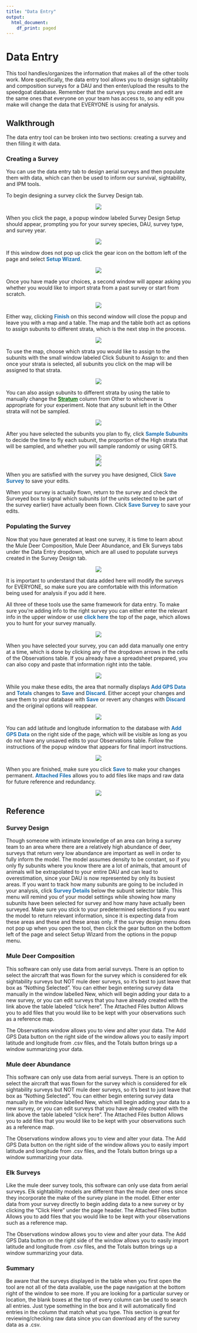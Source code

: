 ```yaml
---
title: "Data Entry"
output:
  html_document:
    df_print: paged
---
```


# Data Entry {#de}

This tool handles/organizes the information that makes all of the other tools work. More specifically, the data entry tool allows you to design sightability and composition surveys for a DAU and then enter/upload the results to the speedgoat database. Remember that the surveys you create and edit are the same ones that everyone on your team has access to, so any edit you make will change the data that EVERYONE is using for analysis.

## Walkthrough {#de-walk}

The data entry tool can be broken into two sections: creating a survey and then filling it with data.

### Creating a Survey {#de-create}

You can use the data entry tab to design aerial surveys and then populate them with data, which can then be used to inform our survival, sightability, and IPM tools. 

To begin designing a survey click the Survey Design tab. 

<center>![](./www/de_walk1.png)</center>

When you click the page, a popup window labeled Survey Design Setup should appear, prompting you for your survey species, DAU, survey type, and survey year. 

<center>![](./www/de_walk2.png)</center>

If this window does not pop up click the gear icon on the bottom left of the page and select [<b>Setup Wizard</b>]{style="color: #196eb0;"}. 

<center>![](./www/de_walk3.png)</center>

Once you have made your choices, a second window will appear asking you whether you would like to import strata from a past survey or start from scratch.

<center>![](./www/de_walk4.png)</center>

Either way, clicking [<b>Finish</b>]{style="color: #196eb0;"} on this second window will close the popup and leave you with a map and a table. The map and the table both act as options to assign subunits to different strata, which is the next step in the process. 

<center>![](./www/de_walk5.png)</center>

To use the map, choose which strata you would like to assign to the subunits with the small window labeled Click Subunit to Assign to: and then once your strata is selected, all subunits you click on the map will be assigned to that strata. 

<center>![](./www/de_walk6.png)</center>

You can also assign subunits to different strata by using the table to manually change the [<b>Stratum</b>](#gl-stratum){style="color: #086e04;"} column from Other to whichever is appropriate for your experiment. Note that any subunit left in the Other strata will not be sampled. 

<center>![](./www/de_walk7.png)</center>

After you have selected the subunits you plan to fly, click [<b>Sample Subunits</b>]{style="color: #196eb0;"} to decide the time to fly each subunit, the proportion of the High strata that will be sampled, and whether you will sample randomly or using GRTS.

<center>![](./www/de_walk8.png)</center>

<center>![](./www/de_walk9.png)</center>

When you are satisfied with the survey you have designed, Click [<b>Save Survey</b>]{style="color: #196eb0;"} to save your edits.

When your survey is actually flown, return to the survey and check the Surveyed box to signal which subunits (of the units selected to be part of the survey earlier) have actually been flown. Click [<b>Save Survey</b>]{style="color: #196eb0;"} to save your edits.

### Populating the Survey {#de-popul}

Now that you have generated at least one survey, it is time to learn about the Mule Deer Composition, Mule Deer Abundance, and Elk Surveys tabs under the Data Entry dropdown, which are all used to populate surveys created in the Survey Design tab. 

<center>![](./www/de_walk10.png)</center>

It is important to understand that data added here will modify the surveys for EVERYONE, so make sure you are comfortable with this information being used for analysis if you add it here. 

All three of these tools use the same framework for data entry. To make sure you’re adding info to the right survey you can either enter the relevant info in the upper window or use [<b>click here</b>]{style="color: #196eb0;"} the top of the page, which allows you to hunt for your survey manually. 

<center>![](./www/de_walk11.png)</center>

When you have selected your survey, you can add data manually one entry at a time, which is done by clicking any of the dropdown arrows in the cells of the Observations table. If you already have a spreadsheet prepared, you can also copy and paste that information right into the table. 

<center>![](./www/de_walk12.png)</center>

While you make these edits, the area that normally displays [<b>Add GPS Data</b>]{style="color: #196eb0;"} and [<b>Totals</b>]{style="color: #196eb0;"} changes to [<b>Save</b>]{style="color: #196eb0;"} and [<b>Discard</b>]{style="color: #196eb0;"}. Either accept your changes and save them to your database with [<b>Save</b>]{style="color: #196eb0;"} or revert any changes with [<b>Discard</b>]{style="color: #196eb0;"} and the original options will reappear.

<center>![](./www/de_walk13.png)</center>

You can add latitude and longitude information to the database with [<b>Add GPS Data</b>]{style="color: #196eb0;"} on the right side of the page, which will be visible as long as you do not have any unsaved edits to your Observations table. Follow the instructions of the popup window that appears for final import instructions.

<center>![](./www/de_walk14.png)</center>

When you are finished, make sure you click [<b>Save</b>]{style="color: #196eb0;"} to make your changes permanent. [<b>Attached Files</b>]{style="color: #196eb0;"} allows you to add files like maps and raw data for future reference and redundancy.

<center>![](./www/de_walk15.png)</center>

## Reference {#de-ref}

### Survey Design {#de-surdes}

Though someone with intimate knowledge of an area can bring a survey team to an area where there are a relatively high abundance of deer, surveys that return very low abundance are important as well in order to fully inform the model. The model assumes density to be constant, so if you only fly subunits where you know there are a lot of animals, that amount of animals will be extrapolated to your entire DAU and can lead to overestimation, since your DAU is now represented by only its busiest areas. If you want to track how many subunits are going to be included in your analysis, click [<b>Survey Details</b>]{style="color: #196eb0;"} below the subunit selector table. This menu will remind you of your model settings while showing how many subunits have been selected for survey and how many have actually been surveyed. Make sure you stick to your predetermined selections if you want the model to return relevant information, since it is expecting data from these areas and these and these areas only. If the survey design menu does not pop up when you open the tool, then click the gear button on the bottom left of the page and select Setup Wizard from the options in the popup menu. 

### Mule Deer Composition {#de-mdcomp}

This software can only use data from aerial surveys. There is an option to select the aircraft that was flown for the survey which is considered for elk sightability surveys but NOT mule deer surveys, so it’s best to just leave that box as “Nothing Selected”. You can either begin entering survey data manually in the window labelled New, which will begin adding your data to a new survey, or you can edit surveys that you have already created with the link above the table labeled “click here”. The Attached Files button Allows you to add files that you would like to be kept with your observations such as a reference map.

The Observations window allows you to view and alter your data. The Add GPS Data button on the right side of the window allows you to easily import latitude and longitude from .csv files, and the Totals button brings up a window summarizing your data.

### Mule deer Abundance {#de-mdabun}

This software can only use data from aerial surveys. There is an option to select the aircraft that was flown for the survey which is considered for elk sightability surveys but NOT mule deer surveys, so it’s best to just leave that box as “Nothing Selected”. You can either begin entering survey data manually in the window labelled New, which will begin adding your data to a new survey, or you can edit surveys that you have already created with the link above the table labeled “click here”. The Attached Files button Allows you to add files that you would like to be kept with your observations such as a reference map.

The Observations window allows you to view and alter your data. The Add GPS Data button on the right side of the window allows you to easily import latitude and longitude from .csv files, and the Totals button brings up a window summarizing your data.

### Elk Surveys {#de-esurv}

Like the mule deer survey tools, this software can only use data from aerial surveys. Elk sightability models are different than the mule deer ones since they incorporate the make of the survey plane in the model. Either enter data from your survey directly to begin adding data to a new survey or by clicking the “Click Here” under the page header. The Attached Files button Allows you to add files that you would like to be kept with your observations such as a reference map.

The Observations window allows you to view and alter your data. The Add GPS Data button on the right side of the window allows you to easily import latitude and longitude from .csv files, and the Totals button brings up a window summarizing your data.

### Summary {#de-summ}

Be aware that the surveys displayed in the table when you first open the tool are not all of the data available, use the page navigation at the bottom right of the window to see more. If you are looking for a particular survey or location, the blank boxes at the top of every column can be used to search all entries. Just type something in the box and it will automatically find entries in the column that match what you type. This section is great for reviewing/checking raw data since you can download any of the survey data as a .csv.
